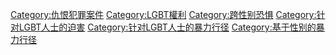 [[Category:仇恨犯罪案件|Category:仇恨犯罪案件]]
[[Category:LGBT權利|Category:LGBT權利]]
[[Category:跨性别恐惧|Category:跨性别恐惧]]
[[Category:针对LGBT人士的迫害|Category:针对LGBT人士的迫害]]
[[Category:针对LGBT人士的暴力行径|Category:针对LGBT人士的暴力行径]]
[[Category:基于性别的暴力行径|Category:基于性别的暴力行径]]